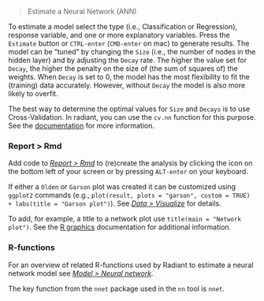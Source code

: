 > Estimate a Neural Network (ANN)

To estimate a model select the type (i.e., Classification or Regression), response variable, and one or more explanatory variables. Press the `Estimate` button or `CTRL-enter` (`CMD-enter` on mac) to generate results. The model can be "tuned" by changing the `Size` (i.e., the number of nodes in the hidden layer) and by adjusting the `Decay` rate. The higher the value set for `Decay`, the higher the penalty on the size of (the sum of squares of) the weights. When `Decay` is set to 0, the model has the most flexibility to fit the (training) data accurately. However, without `Decay` the model is also more likely to overfit.

The best way to determine the optimal values for `Size` and `Decays` is to use Cross-Validation. In radiant, you can use the `cv.nn` function for this purpose. See the <a href="https://radiant-rstats.github.io/radiant.model/reference/cv.nn.html" target="_blank">documentation</a> for more information.

### Report > Rmd

Add code to <a href="https://radiant-rstats.github.io/docs/data/report_rmd.html" target="_blank">_Report > Rmd_</a> to (re)create the analysis by clicking the <i title="report results" class="fa fa-edit"></i> icon on the bottom left of your screen or by pressing `ALT-enter` on your keyboard. 

If either a `Olden` or `Garson` plot was created it can be customized using `ggplot2` commands (e.g., `plot(result, plots = "garson", custom = TRUE) + labs(title = "Garson plot")`). See <a href="https://radiant-rstats.github.io/docs/data/visualize.html" target="_blank">_Data > Visualize_</a> for details.

To add, for example, a title to a network plot use `title(main = "Network plot")`. See the <a href="https://cran.r-project.org/doc/manuals/R-intro.html#Low_002dlevel-plotting-commands" target="_blank">R graphics</a> documentation for additional information.

### R-functions

For an overview of related R-functions used by Radiant to estimate a neural network model see <a href = "https://radiant-rstats.github.io/radiant.model/reference/index.html#section-model-neural-network" target="_blank">_Model > Neural network_</a>.

The key function from the `nnet` package used in the `nn` tool is `nnet`.
